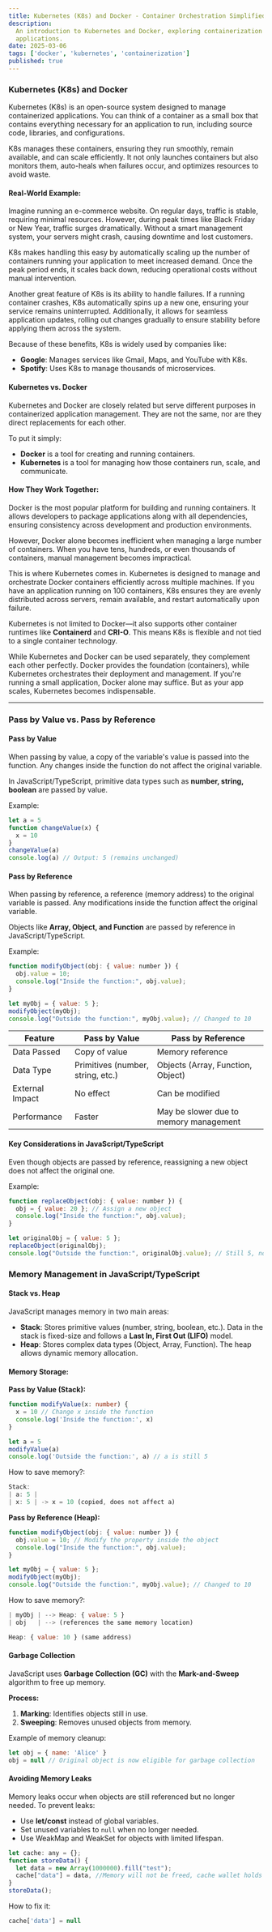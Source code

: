 ```yaml
---
title: Kubernetes (K8s) and Docker - Container Orchestration Simplified
description:
  An introduction to Kubernetes and Docker, exploring containerization and orchestration for modern
  applications.
date: 2025-03-06
tags: ['docker', 'kubernetes', 'containerization']
published: true
---
```


### Kubernetes (K8s) and Docker

Kubernetes (K8s) is an open-source system designed to manage containerized applications. You can
think of a container as a small box that contains everything necessary for an application to run,
including source code, libraries, and configurations.

K8s manages these containers, ensuring they run smoothly, remain available, and can scale
efficiently. It not only launches containers but also monitors them, auto-heals when failures occur,
and optimizes resources to avoid waste.

#### Real-World Example:

Imagine running an e-commerce website. On regular days, traffic is stable, requiring minimal
resources. However, during peak times like Black Friday or New Year, traffic surges dramatically.
Without a smart management system, your servers might crash, causing downtime and lost customers.

K8s makes handling this easy by automatically scaling up the number of containers running your
application to meet increased demand. Once the peak period ends, it scales back down, reducing
operational costs without manual intervention.

Another great feature of K8s is its ability to handle failures. If a running container crashes, K8s
automatically spins up a new one, ensuring your service remains uninterrupted. Additionally, it
allows for seamless application updates, rolling out changes gradually to ensure stability before
applying them across the system.

Because of these benefits, K8s is widely used by companies like:

- **Google**: Manages services like Gmail, Maps, and YouTube with K8s.
- **Spotify**: Uses K8s to manage thousands of microservices.

#### Kubernetes vs. Docker

Kubernetes and Docker are closely related but serve different purposes in containerized application
management. They are not the same, nor are they direct replacements for each other.

To put it simply:

- **Docker** is a tool for creating and running containers.
- **Kubernetes** is a tool for managing how those containers run, scale, and communicate.

#### How They Work Together:

Docker is the most popular platform for building and running containers. It allows developers to
package applications along with all dependencies, ensuring consistency across development and
production environments.

However, Docker alone becomes inefficient when managing a large number of containers. When you have
tens, hundreds, or even thousands of containers, manual management becomes impractical.

This is where Kubernetes comes in. Kubernetes is designed to manage and orchestrate Docker
containers efficiently across multiple machines. If you have an application running on 100
containers, K8s ensures they are evenly distributed across servers, remain available, and restart
automatically upon failure.

Kubernetes is not limited to Docker—it also supports other container runtimes like **Containerd**
and **CRI-O**. This means K8s is flexible and not tied to a single container technology.

While Kubernetes and Docker can be used separately, they complement each other perfectly. Docker
provides the foundation (containers), while Kubernetes orchestrates their deployment and management.
If you're running a small application, Docker alone may suffice. But as your app scales, Kubernetes
becomes indispensable.

---

### Pass by Value vs. Pass by Reference

#### Pass by Value

When passing by value, a copy of the variable's value is passed into the function. Any changes
inside the function do not affect the original variable.

In JavaScript/TypeScript, primitive data types such as **number, string, boolean** are passed by
value.

Example:

```jsx
let a = 5
function changeValue(x) {
  x = 10
}
changeValue(a)
console.log(a) // Output: 5 (remains unchanged)
```

#### Pass by Reference

When passing by reference, a reference (memory address) to the original variable is passed. Any
modifications inside the function affect the original variable.

Objects like **Array, Object, and Function** are passed by reference in JavaScript/TypeScript.

Example:

```jsx
function modifyObject(obj: { value: number }) {
  obj.value = 10;
  console.log("Inside the function:", obj.value);
}

let myObj = { value: 5 };
modifyObject(myObj);
console.log("Outside the function:", myObj.value); // Changed to 10
```

| Feature         | Pass by Value                     | Pass by Reference                      |
| --------------- | --------------------------------- | -------------------------------------- |
| Data Passed     | Copy of value                     | Memory reference                       |
| Data Type       | Primitives (number, string, etc.) | Objects (Array, Function, Object)      |
| External Impact | No effect                         | Can be modified                        |
| Performance     | Faster                            | May be slower due to memory management |

#### Key Considerations in JavaScript/TypeScript

Even though objects are passed by reference, reassigning a new object does not affect the original
one.

Example:

```jsx
function replaceObject(obj: { value: number }) {
  obj = { value: 20 }; // Assign a new object
  console.log("Inside the function:", obj.value);
}

let originalObj = { value: 5 };
replaceObject(originalObj);
console.log("Outside the function:", originalObj.value); // Still 5, not changed
```

### Memory Management in JavaScript/TypeScript

#### Stack vs. Heap

JavaScript manages memory in two main areas:

- **Stack**: Stores primitive values (number, string, boolean, etc.). Data in the stack is
  fixed-size and follows a **Last In, First Out (LIFO)** model.
- **Heap**: Stores complex data types (Object, Array, Function). The heap allows dynamic memory
  allocation.

#### Memory Storage:

**Pass by Value (Stack):**

```typescript
function modifyValue(x: number) {
  x = 10 // Change x inside the function
  console.log('Inside the function:', x)
}

let a = 5
modifyValue(a)
console.log('Outside the function:', a) // a is still 5
```

How to save memory?:

```jsx
Stack:
| a: 5 |
| x: 5 | -> x = 10 (copied, does not affect a)
```

**Pass by Reference (Heap):**

```jsx
function modifyObject(obj: { value: number }) {
  obj.value = 10; // Modify the property inside the object
  console.log("Inside the function:", obj.value);
}

let myObj = { value: 5 };
modifyObject(myObj);
console.log("Outside the function:", myObj.value); // Changed to 10
```

How to save memory?:

```jsx
| myObj | --> Heap: { value: 5 }
| obj   | --> (references the same memory location)

Heap: { value: 10 } (same address)

```

#### Garbage Collection

JavaScript uses **Garbage Collection (GC)** with the **Mark-and-Sweep** algorithm to free up memory.

**Process:**

1. **Marking**: Identifies objects still in use.
2. **Sweeping**: Removes unused objects from memory.

Example of memory cleanup:

```jsx
let obj = { name: 'Alice' }
obj = null // Original object is now eligible for garbage collection
```

#### Avoiding Memory Leaks

Memory leaks occur when objects are still referenced but no longer needed. To prevent leaks:

- Use **let/const** instead of global variables.
- Set unused variables to `null` when no longer needed.
- Use WeakMap and WeakSet for objects with limited lifespan.

```jsx
let cache: any = {};
function storeData() {
  let data = new Array(1000000).fill("test");
  cache["data"] = data, //Memory will not be freed, cache wallet holds reference
}
storeData();
```

How to fix it:

```jsx
cache['data'] = null
```
